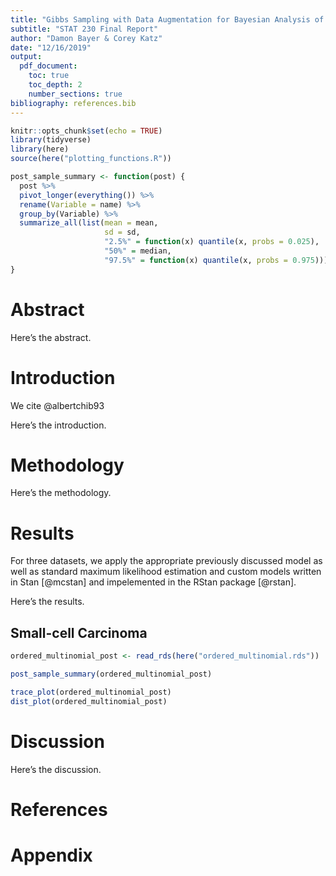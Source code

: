 ```yaml
---
title: "Gibbs Sampling with Data Augmentation for Bayesian Analysis of Binary and Polychotomous Response Data"
subtitle: "STAT 230 Final Report"
author: "Damon Bayer & Corey Katz"
date: "12/16/2019"
output:
  pdf_document:
    toc: true
    toc_depth: 2
    number_sections: true
bibliography: references.bib
---
```


```r
knitr::opts_chunk$set(echo = TRUE)
library(tidyverse)
library(here)
source(here("plotting_functions.R"))

post_sample_summary <- function(post) {
  post %>% 
  pivot_longer(everything()) %>% 
  rename(Variable = name) %>% 
  group_by(Variable) %>% 
  summarize_all(list(mean = mean,
                     sd = sd,
                     "2.5%" = function(x) quantile(x, probs = 0.025),
                     "50%" = median,
                     "97.5%" = function(x) quantile(x, probs = 0.975)))
}
```

# Abstract

Here's the abstract.

# Introduction
<!-- (explaining the motivation behind the new algorithm) -->

We cite @albertchib93

Here's the introduction.

# Methodology
<!-- (explaining the algorithm), -->

Here's the methodology.

# Results
<!-- (applying your algorithm to simulated or real data) -->

For three datasets, we apply the appropriate previously discussed model as well as standard maximum likelihood estimation and custom models written in Stan [@mcstan] and impelemented in the RStan package [@rstan].

Here's the results.

## Small-cell Carcinoma

```r
ordered_multinomial_post <- read_rds(here("ordered_multinomial.rds"))

post_sample_summary(ordered_multinomial_post)

trace_plot(ordered_multinomial_post)
dist_plot(ordered_multinomial_post)
```


# Discussion
<!-- (shortcomings of this new algorithm and how it can be improved). -->

Here's the discussion.

\pagebreak

# References

::: {#refs}
:::

\pagebreak

# Appendix